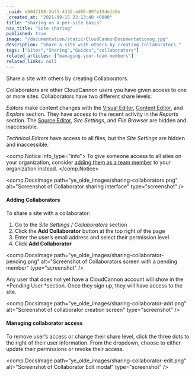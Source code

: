 ```yaml
---
_uuid: e60d7108-2bf1-4335-ad86-09fe19de1a9e
_created_at: "2021-09-15 23:13:40 +0000"
title: "Sharing on a per-site basis"
nav_title: "Site sharing"
published: true
image: "/documentation/static/CloudCannonDocumentationog.jpg"
description: "Share a site with others by creating Collaborators."
tags: ["Sites","Sharing","Guides","collaborators"]
related_articles: ["managing-your-team-members"]
related_links: null
---
```


Share a site with others by creating Collaborators.

Collaborators are other CloudCannon users you have given access to one or more sites. Collaborators have two different share levels:

*Editors* make content changes with the [Visual Editor](/documentation/edit/interfaces/visual-editor/), [Content Editor](/documentation/edit/interfaces/content-editor/), and *Explore* section. They have access to the recent activity in the *Reports* section. The [Source Editor](/documentation/edit/interfaces/source-editor/), *Site Settings*, and *File Browser* are hidden and inaccessible.

*Technical Editors* have access to all files, but the *Site Settings* are hidden and inaccessible.

<comp.Notice info_type="info">
  To give someone access to all sites on your organization, consider [adding them as a team member](/documentation/articles/managing-your-team-members/) to your organization instead.
</comp.Notice>

<comp.DocsImage path="ye_olde_images/sharing-collaborators.png" alt="Screenshot of Collaborator sharing interface" type="screenshot" />

#### Adding Collaborators
To share a site with a collaborator:

1. Go to the *Site Settings* / *Collaborators* section
2. Click the **Add Collaborator** button at the top right of the page
3. Enter the user’s email address and select their permission level
4. Click **Add Collaborator**

<comp.DocsImage path="ye_olde_images/sharing-collaborator-pending.png" alt="Screenshot of Collaborators screen with a pending member" type="screenshot" />

Any user that does not yet have a CloudCannon account will show in the *Pending User *section. Once they sign up, they will have access to the site.

<comp.DocsImage path="ye_olde_images/sharing-collaborator-add.png" alt="Screenshot of collaborator creation screen" type="screenshot" />

#### Managing collaborator access
To remove user’s access or change their share level, click the three dots to the right of their user information. From the dropdown, choose to either update their permissions or revoke their access.

<comp.DocsImage path="ye_olde_images/sharing-collaborator-edit.png" alt="Screenshot of Collaborator Edit modal" type="screenshot" />
